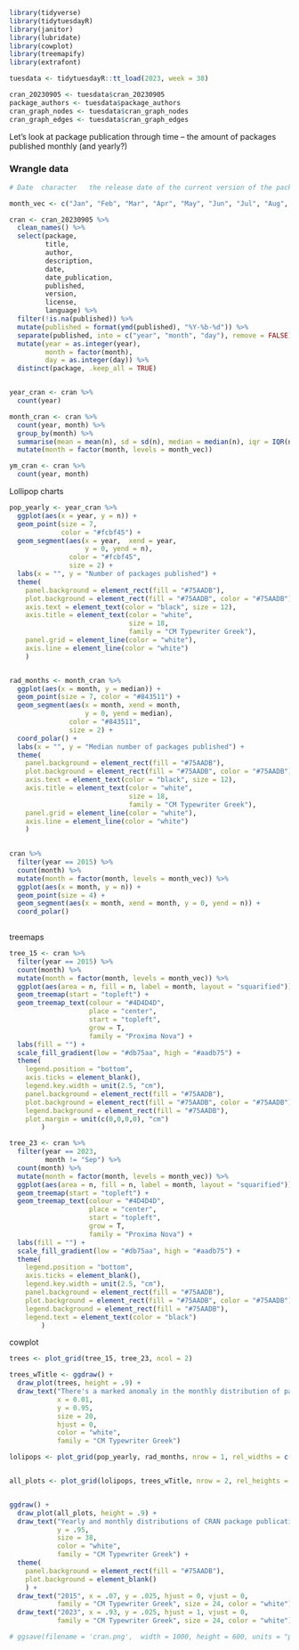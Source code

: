 

```r
library(tidyverse)
library(tidytuesdayR)
library(janitor)
library(lubridate)
library(cowplot)
library(treemapify)
library(extrafont)
```

```r
tuesdata <- tidytuesdayR::tt_load(2023, week = 38)

cran_20230905 <- tuesdata$cran_20230905
package_authors <- tuesdata$package_authors
cran_graph_nodes <- tuesdata$cran_graph_nodes
cran_graph_edges <- tuesdata$cran_graph_edges
```

Let's look at package publication through time -- the amount of packages published monthly (and yearly?)

### Wrangle data
```r
# Date 	character 	the release date of the current version of the package

month_vec <- c("Jan", "Feb", "Mar", "Apr", "May", "Jun", "Jul", "Aug", "Sep", "Oct", "Nov", "Dec")

cran <- cran_20230905 %>% 
  clean_names() %>% 
  select(package, 
         title, 
         author, 
         description, 
         date, 
         date_publication, 
         published, 
         version, 
         license, 
         language) %>% 
  filter(!is.na(published)) %>% 
  mutate(published = format(ymd(published), "%Y-%b-%d")) %>% 
  separate(published, into = c("year", "month", "day"), remove = FALSE) %>% 
  mutate(year = as.integer(year),
         month = factor(month),
         day = as.integer(day)) %>% 
  distinct(package, .keep_all = TRUE)


year_cran <- cran %>% 
  count(year)

month_cran <- cran %>% 
  count(year, month) %>%
  group_by(month) %>% 
  summarise(mean = mean(n), sd = sd(n), median = median(n), iqr = IQR(n)) %>% 
  mutate(month = factor(month, levels = month_vec))

ym_cran <- cran %>% 
  count(year, month)
```

Lollipop charts
```r
pop_yearly <- year_cran %>% 
  ggplot(aes(x = year, y = n)) +
  geom_point(size = 7, 
             color = "#fcbf45") +
  geom_segment(aes(x = year,  xend = year, 
                   y = 0, yend = n), 
               color = "#fcbf45", 
               size = 2) +
  labs(x = "", y = "Number of packages published") +
  theme(
    panel.background = element_rect(fill = "#75AADB"),
    plot.background = element_rect(fill = "#75AADB", color = "#75AADB"),
    axis.text = element_text(color = "black", size = 12),
    axis.title = element_text(color = "white", 
                              size = 18,
                              family = "CM Typewriter Greek"),
    panel.grid = element_line(color = "white"),
    axis.line = element_line(color = "white")
    )


rad_months <- month_cran %>% 
  ggplot(aes(x = month, y = median)) + 
  geom_point(size = 7, color = "#843511") +
  geom_segment(aes(x = month, xend = month, 
                   y = 0, yend = median),
               color = "#843511", 
               size = 2) +
  coord_polar() +
  labs(x = "", y = "Median number of packages published") +
  theme(
    panel.background = element_rect(fill = "#75AADB"),
    plot.background = element_rect(fill = "#75AADB", color = "#75AADB"),
    axis.text = element_text(color = "black", size = 12),
    axis.title = element_text(color = "white",
                              size = 18,
                              family = "CM Typewriter Greek"),
    panel.grid = element_line(color = "white"),
    axis.line = element_line(color = "white")
    )
  

cran %>% 
  filter(year == 2015) %>% 
  count(month) %>%
  mutate(month = factor(month, levels = month_vec)) %>% 
  ggplot(aes(x = month, y = n)) +
  geom_point(size = 4) +
  geom_segment(aes(x = month, xend = month, y = 0, yend = n)) +
  coord_polar()
  
```

treemaps
```r
tree_15 <- cran %>% 
  filter(year == 2015) %>% 
  count(month) %>%
  mutate(month = factor(month, levels = month_vec)) %>% 
  ggplot(aes(area = n, fill = n, label = month, layout = "squarified")) +
  geom_treemap(start = "topleft") +
  geom_treemap_text(colour = "#4D4D4D", 
                    place = "center", 
                    start = "topleft",
                    grow = T, 
                    family = "Proxima Nova") +
  labs(fill = "") +
  scale_fill_gradient(low = "#db75aa", high = "#aadb75") +
  theme(
    legend.position = "bottom",
    axis.ticks = element_blank(),
    legend.key.width = unit(2.5, "cm"),
    panel.background = element_rect(fill = "#75AADB"),
    plot.background = element_rect(fill = "#75AADB", color = "#75AADB"),
    legend.background = element_rect(fill = "#75AADB"),
    plot.margin = unit(c(0,0,0,0), "cm")
        ) 
```


```r
tree_23 <- cran %>% 
  filter(year == 2023,
         month != "Sep") %>%
  count(month) %>%
  mutate(month = factor(month, levels = month_vec)) %>% 
  ggplot(aes(area = n, fill = n, label = month, layout = "squarified")) +
  geom_treemap(start = "topleft") +
  geom_treemap_text(colour = "#4D4D4D", 
                    place = "center", 
                    start = "topleft",
                    grow = T, 
                    family = "Proxima Nova") +
  labs(fill = "") +
  scale_fill_gradient(low = "#db75aa", high = "#aadb75") +
  theme(
    legend.position = "bottom",
    axis.ticks = element_blank(),
    legend.key.width = unit(2.5, "cm"),
    panel.background = element_rect(fill = "#75AADB"),
    plot.background = element_rect(fill = "#75AADB", color = "#75AADB"),
    legend.background = element_rect(fill = "#75AADB"),
    legend.text = element_text(color = "black")
        )
```

cowplot
```r
trees <- plot_grid(tree_15, tree_23, ncol = 2)

trees_wTitle <- ggdraw() +
  draw_plot(trees, height = .9) +
  draw_text("There's a marked anomaly in the monthly distribution of package publications for 2015 and 2023:", 
            x = 0.01, 
            y = 0.95, 
            size = 20, 
            hjust = 0, 
            color = "white", 
            family = "CM Typewriter Greek")

lolipops <- plot_grid(pop_yearly, rad_months, nrow = 1, rel_widths = c(1)) 


all_plots <- plot_grid(lolipops, trees_wTitle, nrow = 2, rel_heights = c(1,.7))


ggdraw() +
  draw_plot(all_plots, height = .9) +
  draw_text("Yearly and monthly distributions of CRAN package publications", 
            y = .95, 
            size = 38,
            color = "white", 
            family = "CM Typewriter Greek") +
  theme(
    panel.background = element_rect(fill = "#75AADB"),
    plot.background = element_blank()
    ) +
  draw_text("2015", x = .07, y = .025, hjust = 0, vjust = 0, 
            family = "CM Typewriter Greek", size = 24, color = "white") +
  draw_text("2023", x = .93, y = .025, hjust = 1, vjust = 0, 
            family = "CM Typewriter Greek", size = 24, color = "white")

# ggsave(filename = 'cran.png',  width = 1000, height = 600, units = "px")
```




